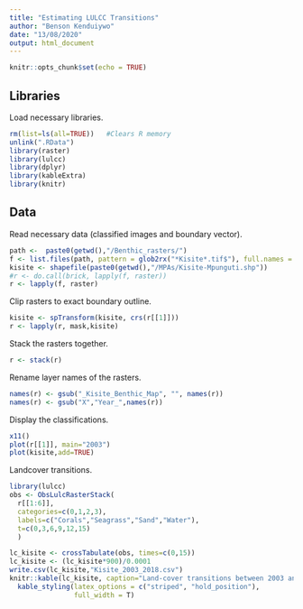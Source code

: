 ```yaml
---
title: "Estimating LULCC Transitions"
author: "Benson Kenduiywo"
date: "13/08/2020"
output: html_document
---
```


```r
knitr::opts_chunk$set(echo = TRUE)
```

## Libraries

Load necessary libraries. 

```r
rm(list=ls(all=TRUE))	#Clears R memory
unlink(".RData") 
library(raster)
library(lulcc)
library(dplyr)
library(kableExtra)
library(knitr)
```


## Data

Read necessary data (classified images and boundary vector). 

```r
path <-  paste0(getwd(),"/Benthic_rasters/")
f <- list.files(path, pattern = glob2rx("*Kisite*.tif$"), full.names = TRUE)
kisite <- shapefile(paste0(getwd(),"/MPAs/Kisite-Mpunguti.shp"))
#r <- do.call(brick, lapply(f, raster))
r <- lapply(f, raster)
```

Clip rasters to exact boundary outline.

```r
kisite <- spTransform(kisite, crs(r[[1]]))
r <- lapply(r, mask,kisite)
```

Stack the rasters together.

```r
r <- stack(r)
```

Rename layer names of the rasters.

```r
names(r) <- gsub("_Kisite_Benthic_Map", "", names(r))
names(r) <- gsub("X","Year_",names(r))

```


Display the classifications.

```r
x11()
plot(r[[1]], main="2003")
plot(kisite,add=TRUE)
```

Landcover transitions.

```r
library(lulcc)
obs <- ObsLulcRasterStack(
  r[[1:6]],
  categories=c(0,1,2,3), 
  labels=c("Corals","Seagrass","Sand","Water"),                
  t=c(0,3,6,9,12,15)
  )

lc_kisite <- crossTabulate(obs, times=c(0,15))
lc_kisite <- (lc_kisite*900)/0.0001
write.csv(lc_kisite,"Kisite_2003_2018.csv")
knitr::kable(lc_kisite, caption="Land-cover transitions between 2003 and 2018 in Kisite.") %>%
  kable_styling(latex_options = c("striped", "hold_position"),
                full_width = T)
```

